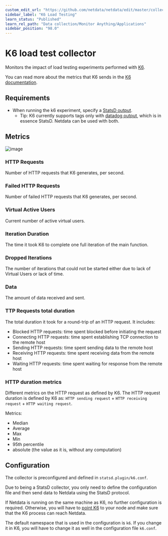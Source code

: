 ```yaml
---
custom_edit_url: "https://github.com/netdata/netdata/edit/master/collectors/statsd.plugin/k6.md"
sidebar_label: "K6 Load Testing"
learn_status: "Published"
learn_rel_path: "Data collection/Monitor Anything/Applications"
sidebar_position: "98.0"
---
```



# K6 load test collector

Monitors the impact of load testing experiments performed with [K6](https://k6.io/).

You can read more about the metrics that K6 sends in the [K6 documentation](https://k6.io/docs/using-k6/metrics/). 

## Requirements

-   When running the k6 experiment, specify a [StatsD output](https://k6.io/docs/results-visualization/statsd/).
    -   Tip: K6 currently supports tags only with [datadog output](https://k6.io/docs/results-visualization/datadog/), which is in essence StatsD. Netdata can be used with both.

## Metrics

![image](https://user-images.githubusercontent.com/13405632/117691411-8a7baf00-b1c4-11eb-9d87-8e9e7214871f.png)


### HTTP Requests
 
Number of HTTP requests that K6 generates, per second.

### Failed HTTP Requests

Number of failed HTTP requests that K6 generates, per second.

### Virtual Active Users
Current number of active virtual users.

### Iteration Duration

The time it took K6 to complete one full iteration of the main function.

### Dropped Iterations

The number of iterations that could not be started either due to lack of Virtual Users or lack of time.

### Data

The amount of data received and sent.

### TTP Requests total duration
   
The total duration it took for a round-trip of an HTTP request. It includes:
- Blocked HTTP requests: time spent blocked before initiating the request
- Connecting HTTP requests: time spent establishing TCP connection to the remote host
- Sending HTTP requests: time spent sending data to the remote host
- Receiving HTTP requests: time spent receiving data from the remote host
- Waiting HTTP requests: time spent waiting for response from the remote host

### HTTP duration metrics

Different metrics on the HTTP request as defined by K6. The HTTP request duration is defined by K6 as: `HTTP sending request` + `HTTP receiving request` + `HTTP waiting request`. 

Metrics:
- Median
- Average
- Max
- Min
- 95th percentile
- absolute (the value as it is, without any computation)

## Configuration

The collector is preconfigured and defined in `statsd.plugin/k6.conf`.

Due to being a StatsD collector, you only need to define the configuration file and then send data to Netdata using the StatsD protocol.

If Netdata is running on the same machine as K6, no further configuration is required. Otherwise, you will have to [point K6](https://k6.io/docs/results-visualization/statsd/) to your node and make sure that the K6 process can reach Netdata.

The default namespace that is used in the configuration is `k6`. If you change it in K6, you will have to change it as well in the configuration file `k6.conf`. 
